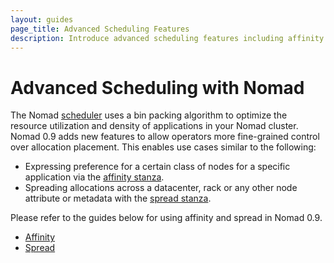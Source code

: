 ```yaml
---
layout: guides
page_title: Advanced Scheduling Features
description: Introduce advanced scheduling features including affinity and spread.
---
```


# Advanced Scheduling with Nomad

The Nomad [scheduler][scheduling] uses a bin packing algorithm to optimize the resource utilization and density of applications in your Nomad cluster. Nomad 0.9 adds new features to allow operators more fine-grained control over allocation placement. This enables use cases similar to the following:

- Expressing preference for a certain class of nodes for a specific application via the [affinity stanza][affinity-stanza].
- Spreading allocations across a datacenter, rack or any other node attribute or metadata with the [spread stanza][spread-stanza].

Please refer to the guides below for using affinity and spread in Nomad 0.9.

- [Affinity][affinity-guide]
- [Spread][spread-guide]

[affinity-guide]: /guides/operating-a-job/advanced-scheduling/affinity
[affinity-stanza]: /docs/job-specification/affinity
[spread-guide]: /guides/operating-a-job/advanced-scheduling/spread
[spread-stanza]: /docs/job-specification/spread
[scheduling]: /docs/internals/scheduling/scheduling
